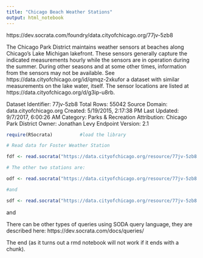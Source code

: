 ---
title: "Chicago Beach Weather Stations"
output: html_notebook
---
https://dev.socrata.com/foundry/data.cityofchicago.org/77jv-5zb8

The Chicago Park District maintains weather sensors at beaches along Chicago's Lake Michigan lakefront. These sensors generally capture the indicated measurements hourly while the sensors are in operation during the summer. During other seasons and at some other times, information from the sensors may not be available. See https://data.cityofchicago.org/id/qmqz-2xkufor 
a dataset with similar measurements on the lake water, itself. The sensor locations are listed at
https://data.cityofchicago.org/d/g3ip-u8rb.

Dataset Identifier: 77jv-5zb8
Total Rows: 55042
Source Domain: data.cityofchicago.org
Created: 5/19/2015, 2:17:38 PM
Last Updated: 9/7/2017, 6:00:26 AM
Category: Parks & Recreation
Attribution: Chicago Park District
Owner: Jonathan Levy
Endpoint Version: 2.1

```{r}

require(RSocrata)          #load the library

# Read data for Foster Weather Station

fdf <- read.socrata("https://data.cityofchicago.org/resource/77jv-5zb8.csv?$where=station_name=\"Foster Weather Station\"")

# The other two stations are:

odf <- read.socrata("https://data.cityofchicago.org/resource/77jv-5zb8.csv?$where=station_name=\"Oak Street Weather Station\"")

#and 

sdf <- read.socrata("https://data.cityofchicago.org/resource/77jv-5zb8.csv?$where=station_name=\"63rd Street Weather Station\"")
```

and 

There can be other types of queries using SODA query language, they are described here:
https://dev.socrata.com/docs/queries/

The end (as it turns out a rmd notebook will not work if it ends with a chunk).